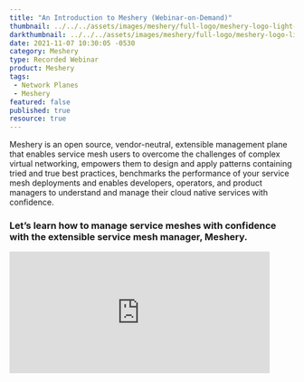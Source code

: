 ---
title: "An Introduction to Meshery (Webinar-on-Demand)"
thumbnail: ../../../assets/images/meshery/full-logo/meshery-logo-light-text.svg
darkthumbnail: ../../../assets/images/meshery/full-logo/meshery-logo-light-text.svg
date: 2021-11-07 10:30:05 -0530
category: Meshery
type: Recorded Webinar
product: Meshery
tags:
 - Network Planes
 - Meshery
featured: false
published: true
resource: true
---




<ResourcesWrapper>
<p>
<Link to="/cloud-native-management/meshery">Meshery</Link> is an open source, vendor-neutral, extensible management plane that enables service mesh users to overcome the challenges of complex virtual networking, empowers them to design and apply patterns containing tried and true best practices, benchmarks the performance of your service mesh deployments and enables developers, operators, and product managers to understand and manage their cloud native services with confidence. 
</p>

<h3>
Let’s learn how to manage service meshes with confidence with the extensible service mesh manager, <Link to="/cloud-native-management/meshery">Meshery</Link>.
</h3>

<div className="iframe-container">
<iframe width="460" height="215" src="https://www.youtube.com/embed/mU8qHUGYsk8" loading="lazy" title="YouTube video player" frameBorder="0" allow="accelerometer; autoplay; clipboard-write; encrypted-media; gyroscope; picture-in-picture" allowFullScreen></iframe></div>

</ResourcesWrapper>